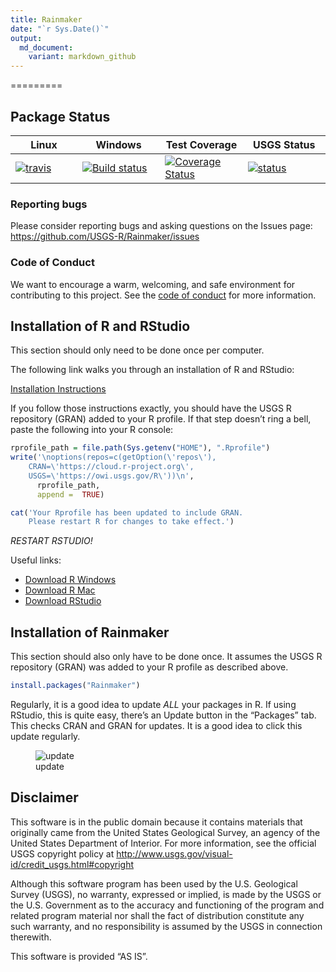 ```yaml
---
title: Rainmaker
date: "`r Sys.Date()`"
output:
  md_document:
    variant: markdown_github
---
```

=========

## Package Status


|Linux|Windows|Test Coverage| USGS Status |
|----------|------------|------------|------------|
| [![travis](https://travis-ci.org/USGS-R/Rainmaker.svg?branch=master)](https://travis-ci.org/USGS-R/Rainmaker)|[![Build status](https://ci.appveyor.com/api/projects/status/i2hr35abwxx85vgs?svg=true)](https://ci.appveyor.com/project/ldecicco-USGS/Rainmaker)|[![Coverage Status](https://coveralls.io/repos/github/USGS-R/Rainmaker/badge.svg?branch=master)](https://coveralls.io/github/USGS-R/Rainmaker?branch=master)|[![status](https://img.shields.io/badge/USGS-Research-blue.svg)](https://owi.usgs.gov/R/packages.html#research)|

### Reporting bugs

Please consider reporting bugs and asking questions on the Issues page:
[https://github.com/USGS-R/Rainmaker/issues](https://github.com/USGS-R/Rainmaker/issues)

### Code of Conduct

We want to encourage a warm, welcoming, and safe environment for contributing to this project. See the [code of conduct](https://github.com/USGS-R/Rainmaker/blob/master/CONDUCT.md) for more information.


## Installation of R and RStudio

This section should only need to be done once per computer.

The following link walks you through an installation of R and RStudio:

[Installation Instructions](https://owi.usgs.gov/R/training-curriculum/intro-curriculum/Before/)

If you follow those instructions exactly, you should have the USGS R repository (GRAN) added to your R profile. If that step doesn't ring a bell, paste the following into your R console:

```r
rprofile_path = file.path(Sys.getenv("HOME"), ".Rprofile")
write('\noptions(repos=c(getOption(\'repos\'),
    CRAN=\'https://cloud.r-project.org\',
    USGS=\'https://owi.usgs.gov/R\'))\n',
      rprofile_path, 
      append =  TRUE)

cat('Your Rprofile has been updated to include GRAN.
    Please restart R for changes to take effect.')
```

*RESTART RSTUDIO!*

Useful links:

* [Download R Windows](https://cran.r-project.org/bin/windows/base/)
* [Download R Mac](https://cran.r-project.org/bin/macosx/)
* [Download RStudio](https://www.rstudio.com/products/rstudio/download/)


## Installation of Rainmaker

This section should also only have to be done once. It assumes the USGS R repository (GRAN) was added to your R profile as described above.

```r
install.packages("Rainmaker")
```

Regularly, it is a good idea to update *ALL* your packages in R. If using RStudio, this is quite easy, there's an Update button in the "Packages" tab. This checks CRAN and GRAN for updates. It is a good idea to click this update regularly.

![update](http://usgs-r.github.io/images/update.png)

## Disclaimer

This software is in the public domain because it contains materials that originally came from the United States Geological Survey, an agency of the United States Department of Interior. For more information, see the official USGS copyright policy at [http://www.usgs.gov/visual-id/credit_usgs.html#copyright](http://www.usgs.gov/visual-id/credit_usgs.html#copyright)

Although this software program has been used by the U.S. Geological Survey (USGS), no warranty, expressed or implied, is made by the USGS or the U.S. Government as to the accuracy and functioning of the program and related program material nor shall the fact of distribution constitute any such warranty, and no responsibility is assumed by the USGS in connection therewith.

This software is provided "AS IS".
